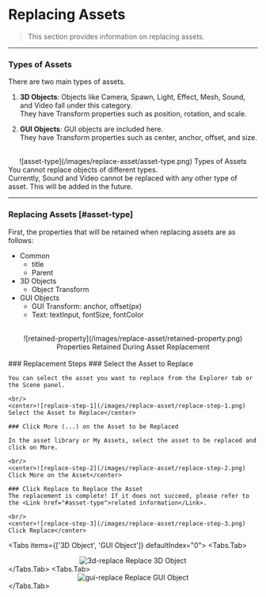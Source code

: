 
# Replacing Assets

> This section provides information on replacing assets.

---

### Types of Assets

There are two main types of assets.

1. **3D Objects**: Objects like Camera, Spawn, Light, Effect, Mesh, Sound, and Video fall under this category.
   <br/>They have Transform properties such as position, rotation, and scale.

2. **GUI Objects**: GUI objects are included here. 
   <br/>They have Transform properties such as center, anchor, offset, and size.

<br/>
<center>![asset-type](/images/replace-asset/asset-type.png) Types of Assets</center>

<Callout type="error">
    You cannot replace objects of different types.
    <br/>Currently, Sound and Video cannot be replaced with any other type of asset. This will be added in the future.
</Callout>
<br/>

---

### Replacing Assets [#asset-type]

First, the properties that will be retained when replacing assets are as follows:
- Common
    - title
    - Parent
- 3D Objects
    - Object Transform
- GUI Objects
    - GUI Transform: anchor, offset(px)
    - Text: textInput, fontSize, fontColor

<br/>
<center>![retained-property](/images/replace-asset/retained-property.png) Properties Retained During Asset Replacement</center>

<br/>
### Replacement Steps
<Steps>
    ### Select the Asset to Replace

    You can select the asset you want to replace from the Explorer tab or the Scene panel.

    <br/>
    <center>![replace-step-1](/images/replace-asset/replace-step-1.png) Select the Asset to Replace</center>

    ### Click More (...) on the Asset to be Replaced

    In the asset library or My Assets, select the asset to be replaced and click on More.

    <br/>
    <center>![replace-step-2](/images/replace-asset/replace-step-2.png) Click More on the Asset</center>

    ### Click Replace to Replace the Asset
    The replacement is complete! If it does not succeed, please refer to the <Link href="#asset-type">related information</Link>.

    <br/>
    <center>![replace-step-3](/images/replace-asset/replace-step-3.png) Click Replace</center>
</Steps>

<Tabs items={['3D Object', 'GUI Object']} defaultIndex="0">
    <Tabs.Tab>
        <center>![3d-replace](/images/replace-asset/3d-replace.gif) Replace 3D Object</center>
    </Tabs.Tab>
    <Tabs.Tab>
        <center>![gui-replace](/images/replace-asset/gui-replace.gif) Replace GUI Object</center>
    </Tabs.Tab>
</Tabs>
